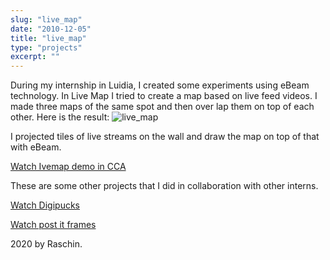 ```yaml
---
slug: "live_map"
date: "2010-12-05"
title: "live_map"
type: "projects"
excerpt: ""
---
```


During my internship in Luidia, I created some experiments using eBeam technology. In Live Map I tried to create a map based on live feed videos. I made three maps of the same spot and then over lap them on top of each other. Here is the result:
 ![live_map](http://raschin.com/blog/wp-content/uploads/2010/10/livemap.jpg)

I projected tiles of live streams on the wall and draw the map on top of that with eBeam.

[Watch Ivemap demo in CCA](https://www.youtube.com/watch?v=m0U9SqzaTQ0&feature=emb_logo)


These are some other projects that I did in collaboration with other interns.

[Watch Digipucks](https://www.youtube.com/watch?v=BF_hz3iZ1go&feature=emb_logo)

[Watch post it frames](https://www.youtube.com/watch?v=fvH2f5QPD2Y&feature=emb_logo)






2020 by Raschin.